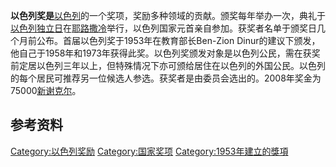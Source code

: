 {{unreferenced|time=2016-09-09T07:50:34+00:00}}
'''以色列奖是'''[[以色列|以色列]]的一个奖项，奖励多种领域的贡献。颁奖每年举办一次，典礼于[[獨立日_(以色列)|以色列独立日]]在[[耶路撒冷|耶路撒冷]]举行，以色列国家元首亲自参加。获奖者名单于颁奖日几个月前公布。首届以色列奖于1953年在教育部长Ben-Zion Dinur的建议下颁发，他自己于1958年和1973年获得此奖。以色列奖颁发对象是以色列公民，需在获奖前定居以色列三年以上，但特殊情况下亦可颁给居住在以色列的外国公民。以色列的每个居民可推荐另一位候选人参选。获奖者是由委员会选出的。2008年奖金为75000[[新谢克尔|新谢克尔]]。

== 参考资料 ==
{{reflist}}

[[Category:以色列奖励|Category:以色列奖励]]
[[Category:国家奖项|Category:国家奖项]]
[[Category:1953年建立的獎項|Category:1953年建立的獎項]]